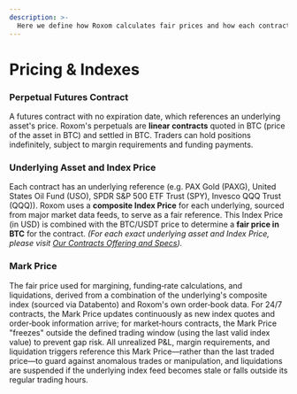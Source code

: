 ```yaml
---
description: >-
  Here we define how Roxom calculates fair prices and how each contract's Underlying Asset is sourced, then combined with BTC/USDT data to produce our BTC Denominated Index Price.
---
```


# Pricing & Indexes

### **Perpetual Futures Contract**

A futures contract with no expiration date, which references an underlying asset's price. Roxom's perpetuals are **linear contracts** quoted in BTC (price of the asset in BTC) and settled in BTC. Traders can hold positions indefinitely, subject to margin requirements and funding payments.

### **Underlying Asset and Index Price**

Each contract has an underlying reference (e.g. PAX Gold (PAXG), United States Oil Fund (USO), SPDR S\&P 500 ETF Trust (SPY), Invesco QQQ Trust (QQQ)). Roxom uses a **composite Index Price** for each underlying, sourced from major market data feeds, to serve as a fair reference. This Index Price (in USD) is combined with the BTC/USDT price to determine a **fair price in BTC** for the contract. _(For each exact underlying asset and Index Price, please visit_ [_Our Contracts Offering and Specs_](../our-contracts-offering-and-specs)_)._

### **Mark Price**

The fair price used for margining, funding‐rate calculations, and liquidations, derived from a combination of the underlying's composite index (sourced via Databento) and Roxom's own order‐book data. For 24/7 contracts, the Mark Price updates continuously as new index quotes and order‐book information arrive; for market‐hours contracts, the Mark Price "freezes" outside the defined trading window (using the last valid index value) to prevent gap risk. All unrealized P\&L, margin requirements, and liquidation triggers reference this Mark Price—rather than the last traded price—to guard against anomalous trades or manipulation, and liquidations are suspended if the underlying index feed becomes stale or falls outside its regular trading hours.
